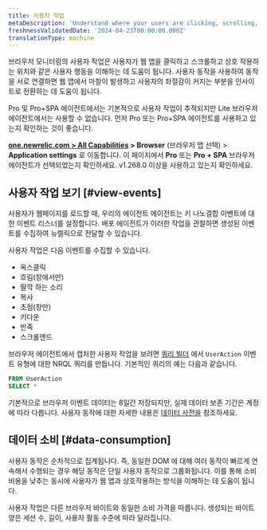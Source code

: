 ```yaml
---
title: 사용자 작업
metaDescription: 'Understand where your users are clicking, scrolling, and interacting with your web app using user actions in New Relic Browser.'
freshnessValidatedDate: '2024-04-23T00:00:00.000Z'
translationType: machine
---
```


브라우저 모니터링의 사용자 작업은 사용자가 웹 앱을 클릭하고 스크롤하고 상호 작용하는 위치와 같은 사용자 행동을 이해하는 데 도움이 됩니다. 사용자 동작을 사용하여 동작을 서로 연결하면 웹 앱에서 마찰이 발생하고 사용자의 좌절감이 커지는 부분을 인사이트로 전환하는 데 도움이 됩니다.

Pro 및 Pro+SPA 에이전트에서는 기본적으로 사용자 작업이 추적되지만 Lite 브라우저 에이전트에서는 사용할 수 없습니다. 먼저 Pro 또는 Pro+SPA 에이전트를 사용하고 있는지 확인하는 것이 좋습니다.

<DNT>**[one.newrelic.com &gt; All Capabilities](https://one.newrelic.com/all-capabilities) &gt; Browser**</DNT> (브라우저 앱 선택) &gt; <DNT>**Application settings**</DNT> 로 이동합니다. 이 페이지에서 <DNT>**Pro**</DNT> 또는 <DNT>**Pro + SPA**</DNT> 브라우저 에이전트가 선택되었는지 확인하세요. v1.268.0 이상을 사용하고 있는지 확인하세요.

## 사용자 작업 보기 [#view-events]

사용자가 웹페이지를 로드할 때, 우리의 에이전트 에이전트는 키 나노결합 이벤트에 대한 이벤트 리스너를 설정합니다. 배포 에이전트가 이러한 작업을 관찰하면 생성된 이벤트를 수집하여 뉴렐릭으로 전달할 수 있습니다.

사용자 작업은 다음 이벤트를 수집할 수 있습니다.

* 옥스클릭
* 흐림(창에서만)
* 딸깍 하는 소리
* 복사
* 초점(창만)
* 키다운
* 반죽
* 스크롤엔드

브라우저 에이전트에서 캡처한 사용자 작업을 보려면 [쿼리 빌더](/docs/query-your-data/explore-query-data/query-builder/introduction-query-builder/) 에서 `UserAction` 이벤트 유형에 대한 NRQL 쿼리를 만듭니다. 기본적인 쿼리의 예는 다음과 같습니다.

```sql
FROM UserAction 
SELECT *
```

기본적으로 브라우저 이벤트 데이터는 8일간 저장되지만, 실제 데이터 보존 기간은 계정에 따라 다릅니다. 사용자 동작에 대한 자세한 내용은 [데이터 사전을](/attribute-dictionary/) 참조하세요.

## 데이터 소비 [#data-consumption]

사용자 동작은 순차적으로 집계됩니다. 즉, 동일한 DOM 에 대해 여러 동작이 빠르게 연속해서 수행되는 경우 해당 동작은 단일 사용자 동작으로 그룹화됩니다. 이를 통해 소비 비용을 낮추는 동시에 사용자가 웹 앱과 상호작용하는 방식을 이해하는 데 도움이 됩니다.

사용자 작업은 다른 브라우저 바이트와 동일한 소비 가격을 따릅니다. 생성되는 바이트 양은 세션 수, 길이, 사용자 활동 수준에 따라 달라집니다.